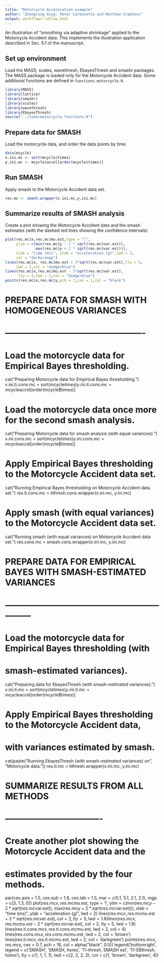 ```yaml
---
title: "Motorcycle Acceleration example"
author: "Zhengrong Xing, Peter Carbonetto and Matthew Stephens"
output: workflowr::wflow_html
---
```


An illustration of "smoothing via adaptive shrinkage" applied to the
Motorcycle Accident data. This implements the illustration application
described in Sec. 5.1 of the manuscript.

Set up environment
------------------

Load the MASS, scales, wavethresh, EbayesThresh and smashr
packages. The MASS package is loaded only for the Motorcycle
Accident data. Some additional functions are defined in
`functions.motorcycle.R`.

```r
library(MASS)
library(lattice)
library(smashr)
library(scales)
library(wavethresh)
library(EbayesThresh)
source("../code/motorcycle.functions.R")
```

Prepare data for SMASH
----------------------

Load the motorcycle data, and order the data points by time.

```r
data(mcycle)
x.ini.mc <- sort(mcycle$times)
y.ini.mc <- mcycle$accel[order(mcycle$times)]
```

Run SMASH
---------

Apply smash to the Motorcycle Accident data set.

```r
res.mc <- smash.wrapper(x.ini.mc,y.ini.mc)
```

Summarize results of SMASH analysis
-----------------------------------

Create a plot showing the Motorcycle Accident data and the smash
estimates (with the dashed red lines showing the confidence
intervals).

```r
plot(res.mc$x,res.mc$mu.est,type = "l",
     ylim = c(min(res.mc$y - 2 * sqrt(res.mc$var.est)),
              max(res.mc$y + 2 * sqrt(res.mc$var.est))),
     xlab = "time (ms)", ylab = "acceleration (g)",lwd = 2,
	 col = "darkorange")
lines(res.mc$x, res.mc$mu.est + 2*sqrt(res.mc$var.est),lty = 5,
	 lwd = 2,col = "dodgerblue")
lines(res.mc$x,res.mc$mu.est - 2*sqrt(res.mc$var.est),
      lty = 5,lwd = 2,col = "dodgerblue")
points(res.mc$x,res.mc$y,pch = 1,cex = 1,col = "black")
```

# PREPARE DATA FOR SMASH WITH HOMOGENEOUS VARIANCES
# -------------------------------------------------
# Load the motorcycle data for Empirical Bayes thresholding.
cat("Preparing Motorcycle data for Empirical Bayes thresholding.\n")
x.ini.ti.cons.mc = sort(mcycle$times)
y.ini.ti.cons.mc = mcycle$accel[order(mcycle$times)]

# Load the motorcycle data once more for the second smash analysis.
cat("Preparing Motorcycle data for smash analysis (with equal variances).\n")
x.ini.cons.mc = sort(mcycle$times)
y.ini.cons.mc = mcycle$accel[order(mcycle$times)]

# Apply Empirical Bayes thresholding to the Motorcycle Accident data set.
cat("Running Empirical Bayes thresholding on Motorcycle Accident data set.\n")
res.ti.cons.mc = tithresh.cons.wrapper(x.ini.mc, y.ini.mc)

# Apply smash (with equal variances) to the Motorcycle Accident data set.
cat("Running smash (with equal variances) on Motorcycle Accident data set.\n")
res.cons.mc = smash.cons.wrapper(x.ini.mc, y.ini.mc)

# PREPARE DATA FOR EMPIRICAL BAYES WITH SMASH-ESTIMATED VARIANCES
# ---------------------------------------------------------------
# Load the motorcycle data for Empirical Bayes thresholding (with
# smash-estimated variances).
cat("Preparing data for EbayesThresh (with smash-estimated variances).\n")
x.ini.ti.mc = sort(mcycle$times)
y.ini.ti.mc = mcycle$accel[order(mcycle$times)]

# Apply Empirical Bayes thresholding to the Motorcycle Accident data,
# with variances estimated by smash.
cat(paste("Running EbayesThresh (with smash-estimated variances) on",
          "Motorcycle data.\n"))
res.ti.mc = tithresh.wrapper(x.ini.mc, y.ini.mc)

# SUMMARIZE RESULTS FROM ALL METHODS
# ----------------------------------
# Create another plot showing the Motorcycle Accident data and the
# estimates provided by the four methods.
par(cex.axis = 1.5, cex.sub = 1.8, cex.lab = 1.5,
    mar = c(5.1, 5.1, 2.1, 2.1), mgp = c(3, 1.3, 0))
plot(res.mc$x, res.mc$mu.est, type = 'l',
     ylim = c(min(res.mc$y - 2 * sqrt(res.mc$var.est)),
              max(res.mc$y + 2 * sqrt(res.mc$var.est))),
     xlab = "time (ms)", ylab = "acceleration (g)", lwd = 2)
lines(res.mc$x, res.mc$mu.est + 2 * sqrt(res.mc$var.est), col = 2,
      lty = 5, lwd = 1.8)
lines(res.mc$x, res.mc$mu.est - 2 * sqrt(res.mc$var.est), col = 2,
      lty = 5, lwd = 1.8)
lines(res.ti.cons.mc$x, res.ti.cons.mc$mu.est, lwd = 2, col = 4)
lines(res.cons.mc$x, res.cons.mc$mu.est, lwd = 2, col = 'brown')
lines(res.ti.mc$x, res.ti.mc$mu.est, lwd = 2, col = 'darkgreen')
points(res.mc$x, res.mc$y, cex = 0.7, pch = 16, col = alpha("black", 0.5))
legend('bottomright',
       legend = c('SMASH', 'SMASH, homo', 'TI-thresh, SMASH est',
                  'TI-EBthresh, homo'),
       lty = c(1, 1, 1, 1), lwd = c(2, 2, 2, 2),
       col = c(1, 'brown', 'darkgreen', 4))

